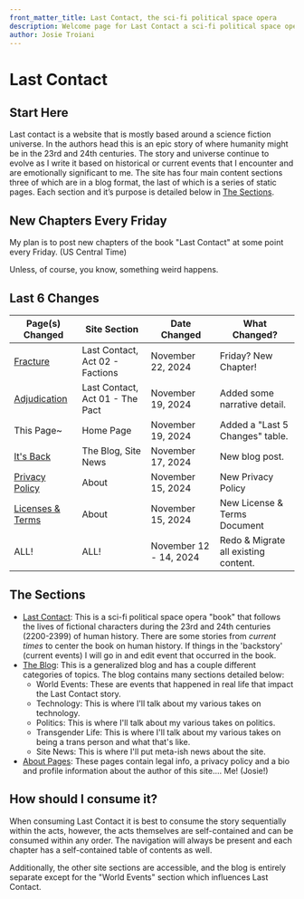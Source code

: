 ```yaml
---
front_matter_title: Last Contact, the sci-fi political space opera
description: Welcome page for Last Contact a sci-fi political space opera sent in the 23rd and 24th centuries of humanity's existence.
author: Josie Troiani
---
```

# Last Contact

## Start Here

Last contact is a website that is mostly based around a science fiction universe. In the authors head this is an epic story of where humanity might be in the 23rd and 24th centuries. The story and universe continue to evolve as I write it based on historical or current events that I encounter and are emotionally significant to me. The site has four main content sections three of which are in a blog format, the last of which is a series of static pages. Each section and it’s purpose is detailed below in [The Sections](./#the-sections).

## New Chapters Every Friday

My plan is to post new chapters of the book "Last Contact" at some point every Friday. (US Central Time)

Unless, of course, you know, something weird happens.

## Last 6 Changes

| Page(s) Changed | Site Section | Date Changed | What Changed? |
| --------------- | ------------ | ------------ | ------------- |
| [Fracture](./lastcontact/factions/fracture.mdx) | Last Contact, Act 02 - Factions | November 22, 2024 | Friday? New Chapter! |
| [Adjudication](./lastcontact/thepact/adjudication.mdx) | Last Contact, Act 01 - The Pact | November 19, 2024 | Added some narrative detail. |
| This Page~ | Home Page | November 19, 2024 | Added a "Last 5 Changes" table. |
| [It's Back](./theblog/sitenews/itsback.mdx) | The Blog, Site News | November 17, 2024 | New blog post. |
| [Privacy Policy](./about/privacy.mdx) | About | November 15, 2024 | New Privacy Policy |
| [Licenses & Terms](./about/license.mdx) | About | November 15, 2024 | New License & Terms Document |
| ALL! | ALL! | November 12 - 14, 2024 | Redo & Migrate all existing content. |

## The Sections

- [Last Contact](./lastcontact): This is a sci-fi political space opera "book" that follows the lives of fictional characters during the 23rd and 24th centuries (2200-2399) of human history. There are some stories from *current times* to center the book on human history. If things in the 'backstory' (current events) I will go in and edit event that occurred in the book.
- [The Blog](./theblog): This is a generalized blog and has a couple different categories of topics. The blog contains many sections detailed below:
  - World Events: These are events that happened in real life that impact the Last Contact story.
  - Technology: This is where I'll talk about my various takes on technology.
  - Politics: This is where I'll talk about my various takes on politics.
  - Transgender Life: This is where I'll talk about my various takes on being a trans person and what that's like.
  - Site News: This is where I'll put meta-ish news about the site.
- [About Pages](./about): These pages contain legal info, a privacy policy and a bio and profile information about the author of this site.... Me! (Josie!)

## How should I consume it?

When consuming Last Contact it is best to consume the story sequentially within the acts, however, the acts themselves are self-contained and can be consumed within any order. The navigation will always be present and each chapter has a self-contained table of contents as well.

Additionally, the other site sections are accessible, and the blog is entirely separate except for the "World Events" section which influences Last Contact.
